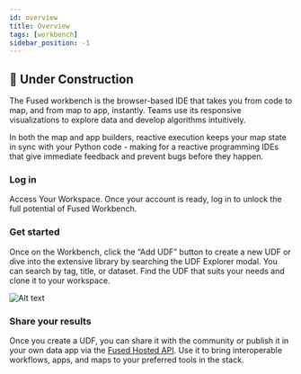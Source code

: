 ```yaml
---
id: overview
title: Overview
tags: [workbench]
sidebar_position: -1
---
```



## <Tag color="#D1E550" fontColor="#141414" >🚧 Under Construction</Tag>



The Fused workbench is the browser-based IDE that takes you from code to map, and from map to app, instantly. Teams use its responsive visualizations to explore data and develop algorithms intuitively.

In both the map and app builders, reactive execution keeps your map state in sync with your Python code - making for a reactive programming IDEs that give immediate feedback and prevent bugs before they happen.

### Log in

Access Your Workspace. Once your account is ready, log in to unlock the full potential of Fused Workbench.

### Get started

Once on the Workbench, click the “Add UDF” button to create a new UDF or dive into the extensive library by searching the UDF Explorer modal. You can search by tag, title, or dataset. Find the UDF that suits your needs and clone it to your workspace.

![Alt text](https://fused-magic.s3.us-west-2.amazonaws.com/docs_assets/image.png)


### Share your results

Once you create a UDF, you can share it with the community or publish it in your own data app via the [Fused Hosted API](/basics/core-concepts/#hosted-api). Use it to bring interoperable workflows, apps, and maps to your preferred tools in the stack.
